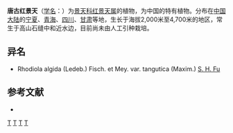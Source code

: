 {{Speciesbox 
| genus = Rhodiola
| species = algida
| authority = (Ledeb.) Fisch. et Mey.
}}

'''唐古红景天'''（[[学名|学名]]：{{lang|la|''Rhodiola algida''}}）为[[景天科|景天科]][[红景天属|红景天属]]的植物，为中国的特有植物。分布在[[中国大陆|中国大陆]]的[[宁夏|宁夏]]、[[青海|青海]]、[[四川|四川]]、[[甘肃|甘肃]]等地，生长于海拔2,000米至4,700米的地区，常生于高山石缝中和近水边，目前尚未由人工引种栽培。

== 异名 ==
* Rhodiola algida (Ledeb.) Fisch. et Mey. var. tangutica (Maxim.) [[傅书遐|S. H. Fu]]

== 参考文献 ==
<div class="references-small">
* {{cite web| url =http://www.bioinfo.cn/db05/KmzwSpecies.php?action=view&id=5730| title =唐古红景天（变种）| work =《中国高等植物数据库全库》| publisher =中国科学院微生物研究所| author =昆明植物研究所| accessdate =2009-02-25| deadurl =yes| archiveurl =https://web.archive.org/web/20160305032332/http://www.bioinfo.cn/db05/KmzwSpecies.php?action=view&id=5730| archivedate =2016-03-05}}
</div>
{{Taxonbar|from=Q10922600}}

{{DEFAULTSORT:Rhodiola algida}}
[[Category:红景天属|T]]
[[Category:中國特有植物|T]]
[[Category:宁夏植物|T]]
[[Category:青海植物|T]]